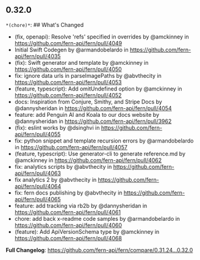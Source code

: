 ## 0.32.0
`*(chore)*`: ## What's Changed
* (fix, openapi): Resolve 'refs' specified in overrides by @amckinney in https://github.com/fern-api/fern/pull/4049
* Initial Swift Codegen by @armandobelardo in https://github.com/fern-api/fern/pull/4035
* (fix): Swift generator and template by @amckinney in https://github.com/fern-api/fern/pull/4050
* fix: ignore data urls in parseImagePaths by @abvthecity in https://github.com/fern-api/fern/pull/4053
* (feature, typescript): Add omitUndefined option by @amckinney in https://github.com/fern-api/fern/pull/4052
* docs: Inspiration from Conjure, Smithy, and Stripe Docs by @dannysheridan in https://github.com/fern-api/fern/pull/4054
* feature: add Penguin AI and Koala to our docs website by @dannysheridan in https://github.com/fern-api/fern/pull/3962
* (fix): eslint works by @dsinghvi in https://github.com/fern-api/fern/pull/4055
* fix: python snippet and template recursion errors by @armandobelardo in https://github.com/fern-api/fern/pull/4057
* (feature, typescript): Use generator-cli to generate reference.md by @amckinney in https://github.com/fern-api/fern/pull/4062
* fix: analytics scripts by @abvthecity in https://github.com/fern-api/fern/pull/4063
* fix analytics 2 by @abvthecity in https://github.com/fern-api/fern/pull/4064
* fix: fern docs publishing by @abvthecity in https://github.com/fern-api/fern/pull/4065
* feature: add tracking via rb2b by @dannysheridan in https://github.com/fern-api/fern/pull/4061
* chore: add back x-readme code samples by @armandobelardo in https://github.com/fern-api/fern/pull/4060
* (feature): Add ApiVersionSchema type by @amckinney in https://github.com/fern-api/fern/pull/4068


**Full Changelog**: https://github.com/fern-api/fern/compare/0.31.24...0.32.0

